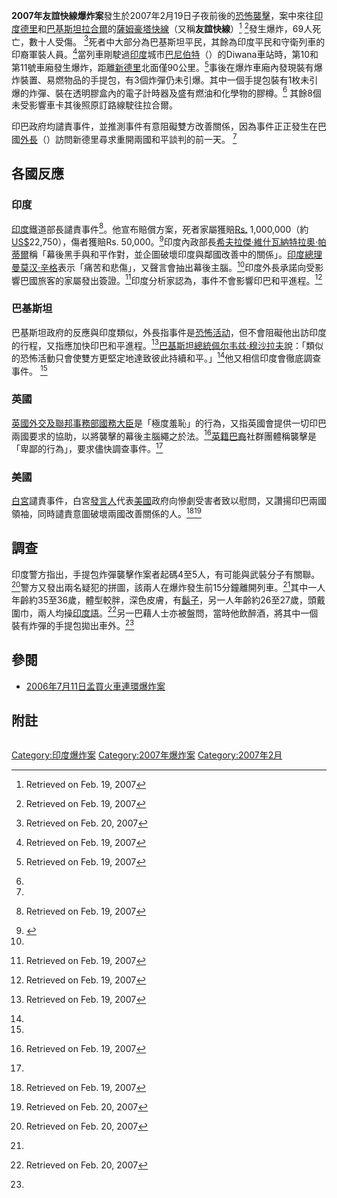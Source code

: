 {{Infobox terrorist attack
|title=2007年友誼快線爆炸案
|location=印度[[哈里亚纳邦|哈里亚纳邦]][[巴尼伯特|巴尼伯特]]
|target=[[薩姆豪塔快線|薩姆豪塔快線]]列車
|date=2007年2月18日－19日
|type=[[炸彈|炸彈]]
|fatalities=68<ref name="BBC urdu">{{Ur icon}} {{cite news|title=66 killed as Samjhauta Express becomes terror target|publisher=[[BBC|BBC]]|date=2007-02-20|url=http://www.bbc.co.uk/urdu/india/story/2007/02/070220_samjohta_investigation_fz.shtml|accessdate=2007-02-21|archive-date=2007-02-22|archive-url=https://web.archive.org/web/20070222120316/http://www.bbc.co.uk/urdu/india/story/2007/02/070220_samjohta_investigation_fz.shtml|dead-url=no}} Retrieved on Feb. 20, 2007</ref>}}

'''2007年友誼快線爆炸案'''發生於2007年2月19日子夜前後的[[恐怖襲擊|恐怖襲擊]]，案中來往[[印度|印度]][[德里|德里]]和[[巴基斯坦|巴基斯坦]][[拉合爾|拉合爾]]的[[薩姆豪塔快線|薩姆豪塔快線]]（又稱'''友誼快線'''）<ref name="BBC">{{cite news|title=Dozens dead in India train blast|publisher=[[BBC_News|BBC News]]|date=2007-02-19|url=http://news.bbc.co.uk/2/hi/south_asia/6374377.stm|accessdate=2007-02-21|archive-date=2019-06-04|archive-url=https://web.archive.org/web/20190604120303/http://news.bbc.co.uk/2/hi/south_asia/6374377.stm|dead-url=no}} Retrieved on Feb. 19, 2007</ref>
<ref name="Time">{{cite news|title=66 Die in India-Pakistan Train Attack|author=Muneeza Naqvi|publisher=[[美聯社|美聯社]]|date=2007-02-19|url=http://www.time.com/time/world/article/0,8599,1591471,00.html|deadurl=yes|archiveurl=https://archive.is/20120525161604/www.time.com/time/world/article/0,8599,1591471,00.html|archivedate=2012-05-25|accessdate=2007-02-21}} Retrieved on Feb. 19, 2007</ref>發生爆炸，69人死亡，數十人受傷。 <ref>{{cite news|title=Toll reaches to 68 in Samjhauta Express explosions|author=|publisher=Islamic Republic News Agency|date=2007-02-20|url=http://www2.irna.ir/en/news/view/menu-239/0702206010190550.htm|deadurl=yes|archiveurl=https://web.archive.org/web/20070224134119/http://www2.irna.ir/en/news/view/menu-239/0702206010190550.htm|archivedate=2007-02-24|accessdate=2007-02-21}} Retrieved on Feb. 20, 2007</ref>死者中大部分為巴基斯坦平民，其餘為印度平民和守衛列車的印裔軍裝人員。<ref name="Reuters">{{cite news|title=At least 66 killed in India-Pakistan train blast|author=Y.P. Rajesh|publisher=[[Reuters|Reuters]]|date=2007-02-19|url=http://in.today.reuters.com/news/newsArticle.aspx?type=topNews&storyID=2007-02-19T173713Z_01_NOOTR_RTRJONC_0_India-288273-18.xml&archived=False|deadurl=yes|archiveurl=https://web.archive.org/web/20070301153727/http://in.today.reuters.com/news/newsArticle.aspx?type=topNews&storyID=2007-02-19T173713Z_01_NOOTR_RTRJONC_0_India-288273-18.xml&archived=False|archivedate=2007-03-01|accessdate=2007-02-21}} Retrieved on Feb. 19, 2007</ref>當列車剛駛過[[印度|印度]]城市[[帕尼帕特|巴尼伯特]]（{{lang|en|Panipat}}）的Diwana車站時，第10和第11號車廂發生爆炸，距離[[新德里|新德里]]北面僅90公里。<ref name="Hindustan">{{cite news|title=66 killed as Samjhauta Express becomes terror target|author=Hitender Rao|publisher=Hindustan Times|date=2007-02-19|url=http://www.hindustantimes.com/news/181_1931712,0008.htm|deadurl=yes|archiveurl=https://web.archive.org/web/20070221045956/http://www.hindustantimes.com/news/181_1931712%2C0008.htm|archivedate=2007-02-21|accessdate=2007-02-21}} Retrieved on Feb. 19, 2007</ref>事後在爆炸車廂內發現裝有爆炸裝置、易燃物品的手提包，有3個炸彈仍未引爆。其中一個手提包裝有1枚未引爆的炸彈、裝在透明膠盒內的電子計時器及盛有燃油和化學物的膠樽。<ref name="Reuters"/> 
其餘8個未受影響車卡其後照原訂路線駛往拉合爾。

印巴政府均譴責事件，並推測事件有意阻礙雙方改善關係，因為事件正正發生在巴國[[外長|外長]]{{link-en|胡爾希德·卡蘇里|Khurshid Mahmud Kasuri}}（{{lang|en|Khurshid Mahmud Kasuri}}）訪問新德里尋求重開兩國和平談判的前一天。 <ref name="Time"/>

== 各國反應 ==

=== 印度 ===
[[印度|印度]]鐵道部長{{link-en|拉鲁·普拉萨德·亚达夫|Lalu Prasad Yadav}}譴責事件<ref name="NDTV">{{cite news|title=Cross border tragedy: Samjhauta Express blasts kill 66|author=Alok Pandey, Rati R, Sushmit Sengupta, Vikram Chowdhury|publisher=[[NDTV|NDTV]]|date=2007-02-19|url=http://www.ndtv.com/template/template.asp?template=Attariblasts&id=21450&callid=0&category=National|accessdate=2007-02-21|archive-date=2007-02-21|archive-url=https://web.archive.org/web/20070221165400/http://www.ndtv.com/template/template.asp?template=Attariblasts&id=21450&callid=0&category=National|dead-url=no}} Retrieved on Feb. 19, 2007</ref>。他宣布賠償方案，死者家屬獲賠[[印度盧布|Rs.]] 1,000,000（約[[美元|US$]]22,750），傷者獲賠Rs. 50,000。<ref name="TH">{{cite news|title= Samjhauta Express firebombed, 67 killed|author= Praveen Swami|publisher= The Hindu|date= 2007-02-19|url= http://www.hindu.com/2007/02/20/stories/2007022012520100.htm|accessdate= 2007-02-21|archive-date= 2007-02-21|archive-url= https://web.archive.org/web/20070221023502/http://www.hindu.com/2007/02/20/stories/2007022012520100.htm|dead-url= no}}</ref>印度內政部長[[希夫拉傑·維什瓦納特拉奧·帕蒂爾|希夫拉傑·維什瓦納特拉奧·帕蒂爾]]稱「幕後黑手與和平作對，並企圖破壞印度與鄰國改善中的關係」。[[印度總理|印度總理]][[曼莫汉·辛格|曼莫汉·辛格]]表示「痛苦和悲傷」，又聲言會抽出幕後主腦。<ref name="BBC"/>印度外長承諾向受影響巴國旅客的家屬發出簽證。<ref name="NDTV2">{{cite news |title=India offers visas after train attack |publisher=NDTV News |date=2007-02-19 |url=http://www.ndtv.com/template/template.asp?template=Attariblasts&slug=India+offers+visas+after+train+attack&id=101094&callid=1&category=National |accessdate=2007-02-21 |archive-date=2019-08-21 |archive-url=https://web.archive.org/web/20190821221300/https://www.ndtv.com/news |dead-url=no }} Retrieved on Feb. 19, 2007</ref>印度分析家認為，事件不會影響印巴和平進程。<ref name="The Hindu">{{cite news |title=Keep the peace process on track |author=Siddharth Varadarajan |publisher=The Hindu |date=2007-02-20 |url=http://www.hindu.com/2007/02/20/stories/2007022005101000.htm |accessdate=2007-02-21 |archive-date=2007-02-21 |archive-url=https://web.archive.org/web/20070221052900/http://www.hindu.com/2007/02/20/stories/2007022005101000.htm |dead-url=no }} Retrieved on Feb. 19, 2007</ref>

=== 巴基斯坦 ===
巴基斯坦政府的反應與印度類似，外長{{link-en|胡尔希德·卡苏里|Khurshid Mahmud Kasuri}}指事件是[[恐怖活动|恐怖活动]]，但不會阻礙他出訪印度的行程，又指應加快印巴和平進程。<ref name="Musharraf">{{cite news|title=Musharraf says train blasts won't sabotage peace|publisher=[[Reuters|Reuters]] News|date=2007-02-19|url=http://in.today.reuters.com/news/newsArticle.aspx?type=topNews&storyID=2007-02-19T142851Z_01_NOOTR_RTRJONC_0_India-288322-1.xml&archived=False|deadurl=yes|archiveurl=https://web.archive.org/web/20070221124835/http://in.today.reuters.com/news/newsArticle.aspx?type=topNews&storyID=2007-02-19T142851Z_01_NOOTR_RTRJONC_0_India-288322-1.xml&archived=False|archivedate=2007-02-21|accessdate=2007-02-21}} Retrieved on Feb. 19, 2007</ref>[[巴基斯坦總統|巴基斯坦總統]][[佩尔韦兹·穆沙拉夫|佩尔韦兹·穆沙拉夫]]說：「類似的恐怖活動只會使雙方更堅定地達致彼此持續和平。」<ref name="Musharraf"/>他又相信印度會徹底調查事件。 <ref name="BBC"/>

=== 英國 ===
[[英國|英國]][[外交及聯邦事務部|外交及聯邦事務部]][[國務大臣|國務大臣]]{{link-en|金·豪尔斯|Kim Howells}}是「極度羞恥」的行為，又指英國會提供一切印巴兩國要求的協助，以將襲擊的幕後主腦繩之於法。<ref name="APP">{{cite news |title=British Government condemns bomb attack on India-Pakistan train |publisher=Associated Press of Pakistan |date=2007-02-19 |url=http://www.app.com.pk/en/index.php?option=com_content&task=view&id=4236&Itemid=2 |accessdate=2007-02-21 |archive-date=2007-09-27 |archive-url=https://web.archive.org/web/20070927192844/http://www.app.com.pk/en/index.php?option=com_content&task=view&id=4236&Itemid=2 }} Retrieved on Feb. 19, 2007</ref>[[英籍亞裔|英籍巴裔]]社群團體稱襲擊是「卑鄙的行為」，要求儘快調查事件。<ref name="APP"/>

=== 美國 ===
[[白宮|白宮]]譴責事件，白宮[[發言人|發言人]]代表[[美國|美國]]政府向慘劇受害者致以慰問，又讚揚印巴兩國領袖，同時譴責意圖破壞兩國改善關係的人。<ref name="Reuters2">{{cite news|title=White House condemns those behind India train bombing|publisher=[[Reuters|Reuters]]|date=2007-02-19|url=http://in.today.reuters.com/news/newsArticle.aspx?type=topNews&storyID=2007-02-19T215920Z_01_NOOTR_RTRJONC_0_India-288360-1.xml&archived=False}}{{dead link|date=2017年11月 |bot=InternetArchiveBot }} Retrieved on Feb. 19, 2007</ref><ref>{{cite news|title=US condemns attack on Samjhauta Express|publisher=Press Trust of India|date=2007-02-20|url=http://www.hindu.com/thehindu/holnus/001200702201823.htm|accessdate=2007-02-21|archive-date=2008-05-23|archive-url=https://web.archive.org/web/20080523134747/http://www.hindu.com/thehindu/holnus/001200702201823.htm|dead-url=no}} Retrieved on Feb. 20, 2007</ref>

== 調查 ==
印度警方指出，手提包炸彈襲擊作案者起碼4至5人，有可能與武裝分子有關聯。<ref name="Reu">{{cite news|title=Police release sketches of bomb suspects|publisher=[[Reuters|Reuters]]|date=2007-02-20|url=http://in.today.reuters.com/news/newsArticle.aspx?type=topNews&storyID=2007-02-20T231318Z_01_NOOTR_RTRJONC_0_India-288416-7.xml&archived=False|deadurl=yes|archiveurl=https://web.archive.org/web/20070222173946/http://in.today.reuters.com/news/newsArticle.aspx?type=topNews&storyID=2007-02-20T231318Z_01_NOOTR_RTRJONC_0_India-288416-7.xml&archived=False|archivedate=2007-02-22|accessdate=2007-02-21}} Retrieved on Feb. 20, 2007</ref>警方又發出兩名疑犯的拼圖，該兩人在爆炸發生前15分鐘離開列車。<ref name="Reu"/>其中一人年齡約35至36歲，體型較胖，深色皮膚，有[[鬍子|鬍子]]，另一人年齡約26至27歲，頭戴圍巾，兩人均操[[印度語|印度語]]。<ref name="Sky">{{cite news|title=Images Of Bomb Suspects|publisher=Sky News|date=2007-02-20|url=http://news.sky.com/skynews/article/0,,30000-1252387,00.html|accessdate=2007-02-21|archive-date=2008-12-04|archive-url=https://archive.is/20081204065332/http://news.sky.com/skynews/article/0,,30000-1252387,00.html|dead-url=no}} Retrieved on Feb. 20, 2007</ref>另一巴藉人士亦被盤問，當時他飲醉酒，將其中一個裝有炸彈的手提包拋出車外。<ref name="Reu"/>

== 參閱 ==
*[[2006年7月11日孟買火車連環爆炸案|2006年7月11日孟買火車連環爆炸案]]

== 附註 ==
<div class="references-small" style="-moz-column-count:2; column-count:2;">
{{reflist}}
</div>

[[Category:印度爆炸案|Category:印度爆炸案]]
[[Category:2007年爆炸案|Category:2007年爆炸案]]
[[Category:2007年2月|Category:2007年2月]]